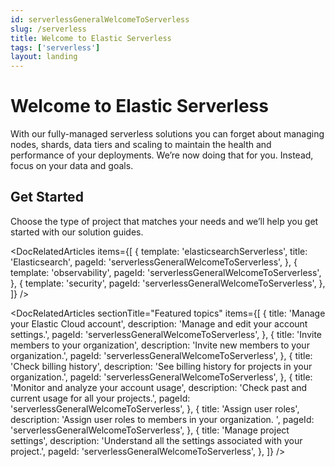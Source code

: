 ```yaml
---
id: serverlessGeneralWelcomeToServerless
slug: /serverless
title: Welcome to Elastic Serverless
tags: ['serverless']
layout: landing
---
```


# Welcome to Elastic Serverless

With our fully-managed serverless solutions you can forget about managing nodes, shards, data tiers and scaling to maintain the health and performance of your deployments. We’re now doing that for you. Instead, focus on your data and goals.

## Get Started

Choose the type of project that matches your needs and we’ll help you get started with our solution guides.

<DocRelatedArticles
  items={[
    {
      template: 'elasticsearchServerless',
      title: 'Elasticsearch',
      pageId: 'serverlessGeneralWelcomeToServerless',
    },
    {
      template: 'observability',
      pageId: 'serverlessGeneralWelcomeToServerless',
    },
    {
      template: 'security',
      pageId: 'serverlessGeneralWelcomeToServerless',
    },
  ]}
/>

<DocRelatedArticles
  sectionTitle="Featured topics"
  items={[
    {
      title: 'Manage your Elastic Cloud account',
      description: 'Manage and edit your account settings.',
      pageId: 'serverlessGeneralWelcomeToServerless',
    },
    {
      title: 'Invite members to your organization',
      description: 'Invite new members to your organization.',
      pageId: 'serverlessGeneralWelcomeToServerless',
    },
    {
      title: 'Check billing history',
      description: 'See billing history for projects in your organization.',
      pageId: 'serverlessGeneralWelcomeToServerless',
    },
    {
      title: 'Monitor and analyze your account usage',
      description: 'Check past and current usage for all your projects.',
      pageId: 'serverlessGeneralWelcomeToServerless',
    },
    {
      title: 'Assign user roles',
      description: 'Assign user roles to members in your organization. ',
      pageId: 'serverlessGeneralWelcomeToServerless',
    },
    {
      title: 'Manage project settings',
      description: 'Understand all the settings associated with your project.',
      pageId: 'serverlessGeneralWelcomeToServerless',
    },
  ]}
/>
